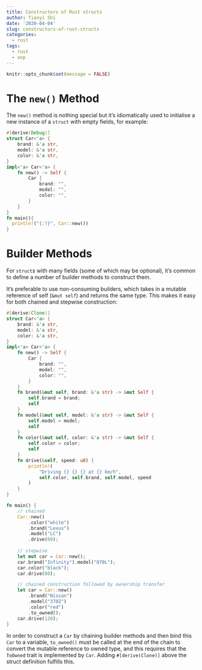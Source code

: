 ```yaml
---
title: Constructors of Rust structs
author: Tianyi Shi
date: '2020-04-04'
slug: constructors-of-rust-structs
categories:
  - rust
tags:
  - rust
  - oop
---
```


```r
knitr::opts_chunk$set(message = FALSE)
```


# The `new()` Method

The `new()` method is nothing special but it's idiomatically used to initialise a new instance of a `struct` with empty fields, for example:

```rust
#[derive(Debug)]
struct Car<'a> {
    brand: &'a str,
    model: &'a str,
    color: &'a str,
}
impl<'a> Car<'a> {
    fn new() -> Self {
        Car {
            brand: "",
            model: "",
            color: "",
        }
    }
}
fn main(){
  println!("{:?}", Car::new())
}
```


# Builder Methods

For `struct`s with many fields (some of which may be optional), it's common to define a number of builder methods to construct them.

It's preferable to use non-consuming builders, which takes in a mutable reference of self (`&mut self`) and returns the same type. This makes it easy for both chained and stepwise construction:

```rust
#[derive(Clone)]
struct Car<'a> {
    brand: &'a str,
    model: &'a str,
    color: &'a str,
}
impl<'a> Car<'a> {
    fn new() -> Self {
        Car {
            brand: "",
            model: "",
            color: "",
        }
    }
    fn brand(&mut self, brand: &'a str) -> &mut Self {
        self.brand = brand;
        self
    }
    fn model(&mut self, model: &'a str) -> &mut Self {
        self.model = model;
        self
    }
    fn color(&mut self, color: &'a str) -> &mut Self {
        self.color = color;
        self
    }
    fn drive(&self, speed: u8) {
        println!(
            "Driving {} {} {} at {} km/h",
            self.color, self.brand, self.model, speed
        )
    }
}

fn main() {
    // chained
    Car::new()
        .color("white")
        .brand("Lexus")
        .model("LC")
        .drive(60);
        
    // stepwise
    let mut car = Car::new();
    car.brand("Infinity").model("Q70L");
    car.color("black");
    car.drive(80);

    // chained construction followed by ownership transfer
    let car = Car::new()
        .brand("Nissan")
        .model("370Z")
        .color("red")
        .to_owned();
    car.drive(120);
}
```

In order to construct a `Car` by chaining builder methods and then bind this `Car` to a variable, `to_owned()` must be called at the end of the chain to convert the mutable reference to owned type, and this requires that the `ToOwned` trait is implemented by `Car`. Adding `#[derive(Clone)]` above the struct definition fulfills this.


